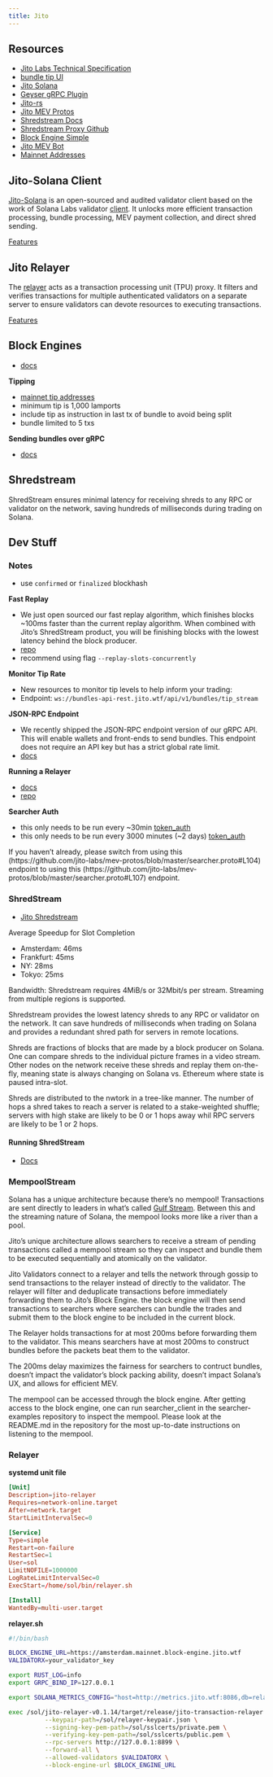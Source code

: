 ```yaml
---
title: Jito
---
```


## Resources

- [Jito Labs Technical Specification](https://docs.google.com/document/d/1PNSpqR-bmQpRp-Vq5wmy-wwp9g8Ni4ikoWmRYnWO-CY/edit#heading=h.tdkwsfn244mp)
- [bundle tip UI](https://jito-labs.metabaseapp.com/public/dashboard/016d4d60-e168-4a8f-93c7-4cd5ec6c7c8d)
- [Jito Solana](https://github.com/jito-foundation/jito-solana/tree/v1.17-fast-replay)
- [Geyser gRPC Plugin](https://github.com/jito-foundation/geyser-grpc-plugin)
- [Jito-rs](https://github.com/jito-labs/jito-rs)
- [Jito MEV Protos](https://github.com/jito-labs/mev-protos/blob/master/json_rpc/http.md)
- [Shredstream Docs](https://jito-labs.gitbook.io/mev/searcher-services/shredstream)
- [Shredstream Proxy Github](https://github.com/jito-labs/shredstream-proxy)
- [Block Engine Simple](https://github.com/jito-labs/block_engine_simple)
- [Jito MEV Bot](https://github.com/jito-labs/mev-bot)
- [Mainnet Addresses](https://jito-labs.gitbook.io/mev/searcher-resources/block-engine/mainnet-addresses)


## Jito-Solana Client

[Jito-Solana](https://github.com/jito-foundation/jito-solana) is an open-sourced and audited validator client based on the work of Solana Labs validator [client](https://github.com/solana-labs/solana). It unlocks more efficient transaction processing, bundle processing, MEV payment collection, and direct shred sending.

[Features](https://jito-foundation.gitbook.io/mev/jito-solana/features)

## Jito Relayer

The [relayer](https://github.com/jito-foundation/jito-relayer) acts as a transaction processing unit (TPU) proxy. It filters and verifies transactions for multiple authenticated validators on a separate server to ensure validators can devote resources to executing transactions.

[Features](https://jito-foundation.gitbook.io/mev/jito-relayer/features)

## Block Engines

- [docs](https://jito-labs.gitbook.io/mev/searcher-resources/block-engine/mainnet-addresses)

**Tipping**

- [mainnet tip addresses](https://jito-labs.gitbook.io/mev/searcher-resources/bundles#mainnet)
- minimum tip is 1,000 lamports
- include tip as instruction in last tx of bundle to avoid being split
- bundle limited to 5 txs

**Sending bundles over gRPC**

- [docs](https://jito-labs.gitbook.io/mev/searcher-resources/grpc/sending-your-first-bundle)

## Shredstream

ShredStream ensures minimal latency for receiving shreds to any RPC or validator on the network, saving hundreds of milliseconds during trading on Solana.



## Dev Stuff

### Notes

- use `confirmed` or `finalized` blockhash

**Fast Replay**

- We just open sourced our fast replay algorithm, which finishes blocks ~100ms faster than the current replay algorithm. When combined with Jito's ShredStream product, you will be finishing blocks with the lowest latency behind the block producer.
- [repo](https://github.com/jito-foundation/jito-solana/tree/v1.17-fast-replay)
- recommend using flag `--replay-slots-concurrently`

**Monitor Tip Rate**

- New resources to monitor tip levels to help inform your trading:
- Endpoint: `ws://bundles-api-rest.jito.wtf/api/v1/bundles/tip_stream`

**JSON-RPC Endpoint**

- We recently shipped the JSON-RPC endpoint version of our gRPC API. This will enable wallets and front-ends to send bundles. This endpoint does not require an API key but has a strict global rate limit. 
- [docs](https://github.com/jito-labs/mev-protos/blob/6f7529b1526944884c94f31b44d0bd880c9bd460/json_rpc/http.md)

**Running a Relayer**

- [docs](https://jito-foundation.gitbook.io/mev/jito-relayer/running-a-relayer)
- [repo](https://github.com/jito-foundation/jito-relayer)

**Searcher Auth**

- this only needs to be run every ~30min [token_auth](https://github.com/jito-labs/searcher-examples/blob/cefcd5a8ac18d3287f639f6cc4952602a179d6a7/searcher_client/src/token_authenticator.rs#L130)
- this only needs to be run every 3000 minutes (~2 days) [token_auth](https://github.com/jito-labs/searcher-examples/blob/cefcd5a8ac18d3287f639f6cc4952602a179d6a7/searcher_client/src/token_authenticator.rs#L114)

If you haven't already, please switch from using this (https://github.com/jito-labs/mev-protos/blob/master/searcher.proto#L104) endpoint to using this (https://github.com/jito-labs/mev-protos/blob/master/searcher.proto#L107) endpoint.


### ShredStream

- [Jito Shredstream](https://jito-labs.gitbook.io/mev/searcher-services/shredstream)

Average Speedup for Slot Completion

- Amsterdam: 46ms
- Frankfurt: 45ms
- NY: 28ms
- Tokyo: 25ms

Bandwidth: Shredstream requires 4MiB/s or 32Mbit/s per stream. Streaming from multiple regions is supported.

Shredstream provides the lowest latency shreds to any RPC or validator on the network. It can save hundreds of milliseconds when trading on Solana and provides a redundant shred path for servers in remote locations.

Shreds are fractions of blocks that are made by a block producer on Solana. One can compare shreds to the individual picture frames in a video stream. Other nodes on the network receive these shreds and replay them on-the-fly, meaning state is always changing on Solana vs. Ethereum where state is paused intra-slot.

Shreds are distributed to the nwtork in a tree-like manner. The number of hops a shred takes to reach a server is related to a stake-weighted shuffle; servers with high stake are likely to be 0 or 1 hops away whil RPC servers are likely to be 1 or 2 hops.


#### **Running ShredStream**

- [Docs](https://jito-labs.gitbook.io/mev/searcher-services/shredstream#running-shredstream)

### MempoolStream

Solana has a unique architecture because there's no mempool! Transactions are sent directly to leaders in what's called [Gulf Stream](https://medium.com/solana-labs/gulf-stream-solanas-mempool-less-transaction-forwarding-protocol-d342e72186ad). Between this and the streaming nature of Solana, the mempool looks more like a river than a pool. 

Jito's unique architecture allows searchers to receive a stream of pending transactions called a mempool stream so they can inspect and bundle them to be executed sequentially and atomically on the validator.

Jito Validators connect to a relayer and tells the network through gossip to send transactions to the relayer instead of directly to the validator. The relayer will filter and deduplicate transactions before immediately forwarding them to Jito's Block Engine. the block engine will then send transactions to searchers where searchers can bundle the trades and submit them to the block engine to be included in the current block.

The Relayer holds transactions for at most 200ms before forwarding them to the validator. This means searchers have at most 200ms to construct bundles before the packets beat them to the validator.

The 200ms delay maximizes the fairness for searchers to contruct bundles, doesn't impact the validator's block packing ability, doesn't impact Solana's UX, and allows for efficient MEV.

The mempool can be accessed through the block engine. After getting access to the block engine, one can run searcher_client in the searcher-examples repository to inspect the mempool. Please look at the README.md in the repository for the most up-to-date instructions on listening to the mempool.




### Relayer

**systemd unit file**

```conf
[Unit]
Description=jito-relayer
Requires=network-online.target
After=network.target
StartLimitIntervalSec=0

[Service]
Type=simple
Restart=on-failure
RestartSec=1
User=sol
LimitNOFILE=1000000
LogRateLimitIntervalSec=0
ExecStart=/home/sol/bin/relayer.sh

[Install]
WantedBy=multi-user.target
```

**relayer.sh**

```sh
#!/bin/bash

BLOCK_ENGINE_URL=https://amsterdam.mainnet.block-engine.jito.wtf
VALIDATORX=your_validator_key

export RUST_LOG=info
export GRPC_BIND_IP=127.0.0.1

export SOLANA_METRICS_CONFIG="host=http://metrics.jito.wtf:8086,db=relayer,u=relayer-operators,p=jito-relayer-write"

exec /sol/jito-relayer-v0.1.14/target/release/jito-transaction-relayer \
          --keypair-path=/sol/relayer-keypair.json \
          --signing-key-pem-path=/sol/sslcerts/private.pem \
          --verifying-key-pem-path=/sol/sslcerts/public.pem \
          --rpc-servers http://127.0.0.1:8899 \
          --forward-all \
          --allowed-validators $VALIDATORX \
          --block-engine-url $BLOCK_ENGINE_URL
```